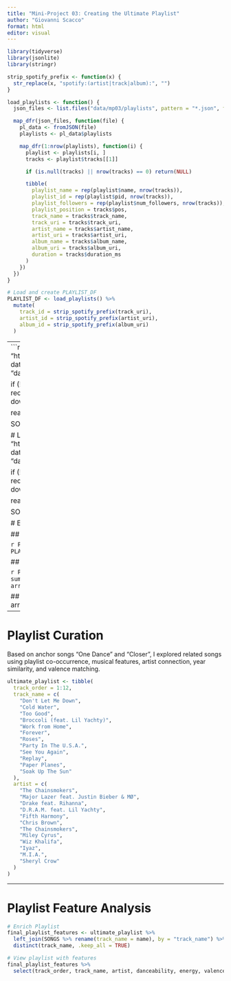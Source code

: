 ```yaml
---
title: "Mini-Project 03: Creating the Ultimate Playlist"
author: "Giovanni Scacco"
format: html
editor: visual
---
```




```r
library(tidyverse)
library(jsonlite)
library(stringr)

strip_spotify_prefix <- function(x) {
  str_replace(x, "spotify:(artist|track|album):", "")
}

load_playlists <- function() {
  json_files <- list.files("data/mp03/playlists", pattern = "*.json", full.names = TRUE)

  map_dfr(json_files, function(file) {
    pl_data <- fromJSON(file)
    playlists <- pl_data$playlists

    map_dfr(1:nrow(playlists), function(i) {
      playlist <- playlists[i, ]
      tracks <- playlist$tracks[[1]]

      if (is.null(tracks) || nrow(tracks) == 0) return(NULL)

      tibble(
        playlist_name = rep(playlist$name, nrow(tracks)),
        playlist_id = rep(playlist$pid, nrow(tracks)),
        playlist_followers = rep(playlist$num_followers, nrow(tracks)),
        playlist_position = tracks$pos,
        track_name = tracks$track_name,
        track_uri = tracks$track_uri,
        artist_name = tracks$artist_name,
        artist_uri = tracks$artist_uri,
        album_name = tracks$album_name,
        album_uri = tracks$album_uri,
        duration = tracks$duration_ms
      )
    })
  })
}

# Load and create PLAYLIST_DF
PLAYLIST_DF <- load_playlists() %>%
  mutate(
    track_id = strip_spotify_prefix(track_uri),
    artist_id = strip_spotify_prefix(artist_uri),
    album_id = strip_spotify_prefix(album_uri)
  )

```

---
```r
# Load SONGS data
load_songs <- function() {
  url <- "https://raw.githubusercontent.com/gabminamedez/spotify-data/refs/heads/master/data.csv"
  destfile <- "data/mp03/songs/data.csv"

  if (!file.exists(destfile)) {
    dir.create("data/mp03/songs", recursive = TRUE, showWarnings = FALSE)
    download.file(url, destfile, mode = "wb")
  }

  read_csv(destfile)
}

SONGS <- load_songs()

# Load the SONGS dataset
load_songs <- function() {
  url <- "https://raw.githubusercontent.com/gabminamedez/spotify-data/refs/heads/master/data.csv"
  destfile <- "data/mp03/songs/data.csv"

  if (!file.exists(destfile)) {
    dir.create("data/mp03/songs", recursive = TRUE, showWarnings = FALSE)
    download.file(url, destfile, mode = "wb")
  }

  read_csv(destfile)
}

SONGS <- load_songs()


# Exploratory Data Analysis

## Distinct Tracks and Artists

```r
PLAYLIST_DF %>% distinct(track_id) %>% nrow()
PLAYLIST_DF %>% distinct(artist_id) %>% nrow()
```

## Most Popular Tracks

```r
PLAYLIST_DF %>% 
  group_by(track_name) %>% 
  summarise(appearances = n()) %>% 
  arrange(desc(appearances)) %>% 
  slice_head(n = 5)
```

## Most Danceable Track
SONGS %>% arrange(desc(danceability)) %>% slice(1)


---

# Playlist Curation

Based on anchor songs "One Dance" and "Closer", I explored related songs using playlist co-occurrence, musical features, artist connection, year similarity, and valence matching.

```r
ultimate_playlist <- tibble(
  track_order = 1:12,
  track_name = c(
    "Don't Let Me Down",
    "Cold Water",
    "Too Good",
    "Broccoli (feat. Lil Yachty)",
    "Work from Home",
    "Forever",
    "Roses",
    "Party In The U.S.A.",
    "See You Again",
    "Replay",
    "Paper Planes",
    "Soak Up The Sun"
  ),
  artist = c(
    "The Chainsmokers",
    "Major Lazer feat. Justin Bieber & MØ",
    "Drake feat. Rihanna",
    "D.R.A.M. feat. Lil Yachty",
    "Fifth Harmony",
    "Chris Brown",
    "The Chainsmokers",
    "Miley Cyrus",
    "Wiz Khalifa",
    "Iyaz",
    "M.I.A.",
    "Sheryl Crow"
  )
)
```

---

# Playlist Feature Analysis

```r
# Enrich Playlist
final_playlist_features <- ultimate_playlist %>%
  left_join(SONGS %>% rename(track_name = name), by = "track_name") %>%
  distinct(track_name, .keep_all = TRUE)

# View playlist with features
final_playlist_features %>%
  select(track_order, track_name, artist, danceability, energy, valence)

```

